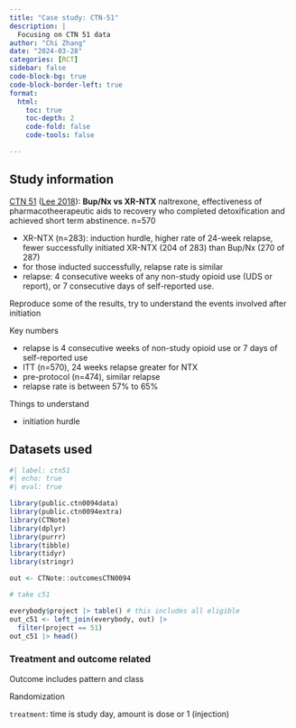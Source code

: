 ```yaml
---
title: "Case study: CTN-51"
description: |
  Focusing on CTN 51 data
author: "Chi Zhang"
date: "2024-03-28"
categories: [RCT]
sidebar: false
code-block-bg: true
code-block-border-left: true
format: 
  html:
    toc: true
    toc-depth: 2
    code-fold: false
    code-tools: false

---
```


## Study information

 [CTN 51](https://ctnlibrary.org/protocol/ctn0051/) ([Lee 2018](https://www.thelancet.com/journals/lancet/article/PIIS0140-6736(17)32812-X/abstract)): **Bup/Nx vs XR-NTX** naltrexone, effectiveness of pharmacotheerapeutic aids to recovery who completed detoxification and achieved short term abstinence. n=570
 
  * XR-NTX (n=283): induction hurdle, higher rate of 24-week relapse, fewer successfully initiated XR-NTX (204 of 283) than Bup/Nx (270 of 287)
  * for those inducted successfully, relapse rate is similar
  * relapse: 4 consecutive weeks of any non-study opioid use (UDS or report), or 7 consecutive days of self-reported use.
  


Reproduce some of the results, try to understand the events involved after initiation

Key numbers

* relapse is 4 consecutive weeks of non-study opioid use or 7 days of self-reported use
* ITT (n=570), 24 weeks relapse greater for NTX 
* pre-protocol (n=474), similar relapse
* relapse rate is between 57% to 65%


Things to understand

* initiation hurdle


## Datasets used 

```r
#| label: ctn51
#| echo: true
#| eval: true

library(public.ctn0094data)
library(public.ctn0094extra)
library(CTNote)
library(dplyr)
library(purrr)
library(tibble)
library(tidyr)
library(stringr)

out <- CTNote::outcomesCTN0094

# take c51 

everybody$project |> table() # this includes all eligible
out_c51 <- left_join(everybody, out) |> 
  filter(project == 51)
out_c51 |> head()
```



### Treatment and outcome related

Outcome includes pattern and class

Randomization


`treatment`: time is study day, amount is dose or 1 (injection)





